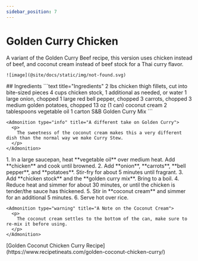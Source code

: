 ```yaml
---
sidebar_position: 7
---
```



# Golden Curry Chicken

<Tabs>
  <TabItem value="photos" label="Photos" default>
    A variant of the Golden Curry Beef recipe, this version uses chicken instead of beef, and coconut cream instead of beef stock for a Thai curry flavor.

    ![image](@site/docs/static/img/not-found.svg)
  </TabItem>

  <TabItem value="ingredients" label="Ingredients">
    ## Ingredients
    ```text title="Ingredients"
    2 lbs chicken thigh fillets, cut into bite-sized pieces
    4 cups chicken stock, 1 additional as needed, or water
    1 large onion, chopped
    1 large red bell pepper, chopped
    3 carrots, chopped
    3 medium golden potatoes, chopped
    13 oz (1 can) coconut cream
    2 tablespoons vegetable oil
    1 carton S&B Golden Curry Mix
    ```

    <Admonition type="info" title="A different take on Golden Curry">
      <p>
        The sweetness of the coconut cream makes this a very different dish than the normal way we make Curry Stew.
      </p>
    </Admonition>
  </TabItem>

  <TabItem value="instructions" label="Instructions">
    1. In a large saucepan, heat **vegetable oil** over medium heat. Add **chicken** and cook until browned.
    2. Add **onion**, **carrots**, **bell pepper**, and **potatoes**. Stir-fry for about 5 minutes until fragrant.
    3. Add **chicken stock** and the **golden curry mix**. Bring to a boil. 
    4. Reduce heat and simmer for about 30 minutes, or until the chicken is tender/the sauce has thickened.
    5. Stir in **coconut cream** and simmer for an additional 5 minutes.
    6. Serve hot over rice.

    <Admonition type="warning" title="A Note on the Coconut Cream">
      <p>
        The coconut cream settles to the bottom of the can, make sure to re-mix it before using.
      </p>
    </Admonition>
  </TabItem>

  <TabItem value="references" label="References">
    [Golden Coconut Chicken Curry Recipe](https://www.recipetineats.com/golden-coconut-chicken-curry/)
  </TabItem>
</Tabs> 